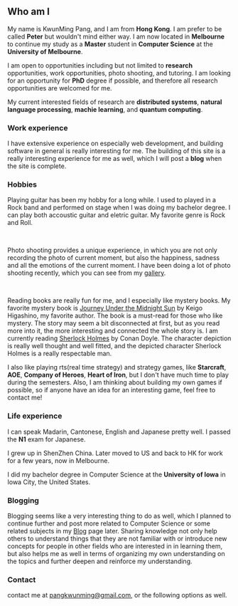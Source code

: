 ## Who am I

[comment]: # (add full-rounded photo of me here)

My name is KwunMing Pang, and I am from **Hong Kong**. I am prefer to be called **Peter** but wouldn't mind either way. 
I am now located in **Melbourne** to continue my study as a **Master** student 
in **Computer Science** at the **University of Melbourne**. 

I am open to opportunities including but not limited to **research** opportunities, work opportunities, photo shooting, and tutoring. 
I am looking for an opportunity for **PhD** degree if possible, and therefore all research opportunities are welcomed for me. 

My current interested fields of research are **distributed systems**, **natural language processing**, **machie learning**, and **quantum computing**. 

### Work experience

I have extensive experience on especially web development, and building software in general is really interesting for me. The building of this site is 
a really interesting experience for me as well, which I will post a **blog** when the site is complete. 

<PDFReader file="/assets/Peter_CV.pdf" />

### Hobbies

Playing guitar has been my hobby for a long while. I used to played in a Rock band and performed on stage when I was doing my bachelor degree. I can play both 
accoustic guitar and eletric guitar. My favorite genre is Rock and Roll. 

<VideoPlayer file="/assets/peter_here_comes.mp4" />

<br/>

Photo shooting provides a unique experience, in which you are not only recording the photo of current moment, 
but also the happiness, sadness and all the emotions of the current moment. 
I have been doing a lot of photo shooting recently, which you can see from my [gallery](/gallery). 

<NextImage src="/assets/gallery/mmexport1692537938226.jpg"
    width={720}
    height={480}
    alt="doggo image"/>

<br/>

Reading books are really fun for me, and I especially like mystery books. 
My favorite mystery book is [Journey Under the Midnight Sun](https://www.goodreads.com/en/book/show/19256975) by Keigo Higashino, my favorite author. 
The book is a must-read for those who like mystery. The story may seem a bit disconnected at first, but as you read more into it, 
the more interesting and connected the whole story is. I am currently reading [Sherlock Holmes](https://sherlock-holm.es/) by Conan Doyle. 
The character depiction is really well thought and well fitted, 
and the depicted character Sherlock Holmes is a really respectable man. 

I also like playing rts(real time strategy) and strategy games, like **Starcraft**, **AOE**, **Company of Heroes**, **Heart of Iron**, but I don't have much 
time to play during the semesters. Also, I am thinking about building my own games if possible, so if anyone have an idea for an interesting game, feel free to contact me! 

### Life experience

I can speak Madarin, Cantonese, English and Japanese pretty well. I passed the **N1** exam for Japanese. 

I grew up in ShenZhen China. Later moved to US and back to HK for work for a few years, now in Melbourne. 

I did my bachelor degree in Computer Science at the **University of Iowa** in Iowa City, the United States. 

[comment]: # (USA high school, unique exp, different countries, being exposed to manifold culture, AUS HK China JAPAN USA, especially good culture acceptance. )

### Blogging

Blogging seems like a very interesting thing to do as well, which I planned to continue further and post more related to Computer Science or some related subjects
in my [Blog](/blog) page later. Sharing knowledge not only help others to understand things that they are not familiar with or introduce new concepts for people in other fields who 
are interested in in learning them, but also helps me as well in terms of organizing my own understanding on the topics and further deepen and reinforce my understanding. 

### Contact

contact me at [pangkwunming@gmail.com](mailto:pangkwunming@gmail.com), or the following options as well. 

<FollowMe col={false}/>
